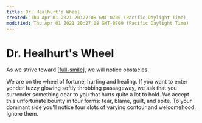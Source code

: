 ```yaml
---
title: Dr. Healhurt's Wheel
created: Thu Apr 01 2021 20:27:08 GMT-0700 (Pacific Daylight Time)
modified: Thu Apr 01 2021 20:27:08 GMT-0700 (Pacific Daylight Time)
---
```

# Dr. Healhurt's Wheel

As we strive toward [[full-smile]], we will notice obstacles.

We are on the wheel of fortune, hurting and healing. If you want to enter yonder fuzzy glowing softly throbbing passageway, we ask that you surrender something dear to you that hurts quite a lot to hold. We accept this unfortunate bounty in four forms: fear, blame, guilt, and spite. To your dominant side you'll notice four slots of varying contour and welcomehood. Ignore them.

[//begin]: # "Autogenerated link references for markdown compatibility"
[full-smile]: ../full-smile "Full Smile"
[//end]: # "Autogenerated link references"